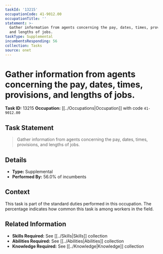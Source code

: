```yaml
---
taskId: '13215'
occupationCode: 41-9012.00
occupationTitle: ''
statement: >-
  Gather information from agents concerning the pay, dates, times, provisions,
  and lengths of jobs.
taskType: Supplemental
incumbentsResponding: 56
collection: Tasks
source: onet
---
```

# Gather information from agents concerning the pay, dates, times, provisions, and lengths of jobs.

**Task ID:** 13215
**Occupation:** [[../Occupations|Occupation]] with code `41-9012.00`

## Task Statement

> Gather information from agents concerning the pay, dates, times, provisions, and lengths of jobs.

## Details

- **Type:** Supplemental
- **Performed By:** 56.0% of incumbents

## Context

This task is part of the standard duties performed in this occupation. The percentage indicates how common this task is among workers in the field.

## Related Information

- **Skills Required:** See [[../Skills|Skills]] collection
- **Abilities Required:** See [[../Abilities|Abilities]] collection
- **Knowledge Required:** See [[../Knowledge|Knowledge]] collection
